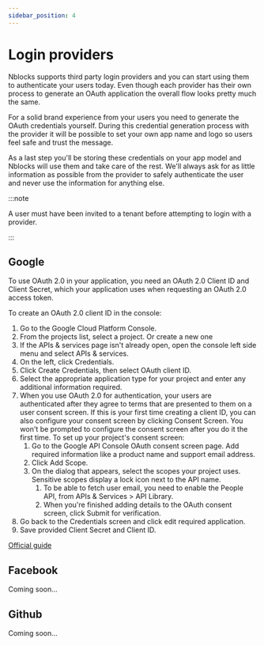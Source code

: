 ```yaml
---
sidebar_position: 4
---
```


# Login providers
Nblocks supports third party login providers and you can start using them to authenticate your users today. 
Even though each provider has their own process to generate an OAuth application the overall flow looks pretty much the same.

For a solid brand experience from your users you need to generate the OAuth credentials yourself. 
During this credential generation process with the provider it will be possible to set your own app name and logo so users feel safe and trust the message.

As a last step you'll be storing these credentials on your app model and Nblocks will use them and take care of the rest. 
We'll always ask for as little information as possible from the provider to safely authenticate the user and never use the information for anything else.

:::note

A user must have been invited to a tenant before attempting to login with a provider. 

:::

## Google
To use OAuth 2.0 in your application, you need an OAuth 2.0 Client ID and Client Secret, which your application uses when requesting an OAuth 2.0 access token.

To create an OAuth 2.0 client ID in the console:
1. Go to the Google Cloud Platform Console.
1. From the projects list, select a project. Or create a new one
1. If the APIs & services page isn't already open, open the console left side menu and select APIs & services.
1. On the left, click Credentials.
1. Click Create Credentials, then select OAuth client ID.
1. Select the appropriate application type for your project and enter any additional information required.
1. When you use OAuth 2.0 for authentication, your users are authenticated after they agree to terms that are presented to them on a user consent screen.  If this is your first time creating a client ID, you can also configure your consent screen by clicking Consent Screen. You won't be prompted to configure the consent screen after you do it the first time. To set up your project's consent screen:
    1. Go to the Google API Console OAuth consent screen page. Add required information like a product name and support email address.
    1. Click Add Scope.
    1. On the dialog that appears, select the scopes your project uses. Sensitive scopes display a lock icon next to the API name.
        1. To be able to fetch user email, you need to enable the People API, from APIs & Services > API Library.
        1. When you're finished adding details to the OAuth consent screen, click Submit for verification.
1. Go back to the Credentials screen and click edit required application.
1. Save provided Client Secret and Client ID.

[Official guide](https://support.google.com/cloud/answer/6158849)

## Facebook
Coming soon...

## Github
Coming soon...
